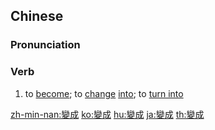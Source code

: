 {{also|变成}}
==Chinese==
{{zh-forms|s=变成}}

===Pronunciation===
{{zh-pron
|m=biànchéng
|c=bin3 sing4
|h=pfs=pien-sṳ̀n
|ma=y
|mn=piàn-sêng/pìⁿ-chiâⁿ
|cat=v
}}

===Verb===
{{zh-verb}}

# {{lb|zh|Beginning Mandarin}} to [[become]]; to [[change]] [[into]]; to [[turn into]]

[[zh-min-nan:變成]]
[[ko:變成]]
[[hu:變成]]
[[ja:變成]]
[[th:變成]]